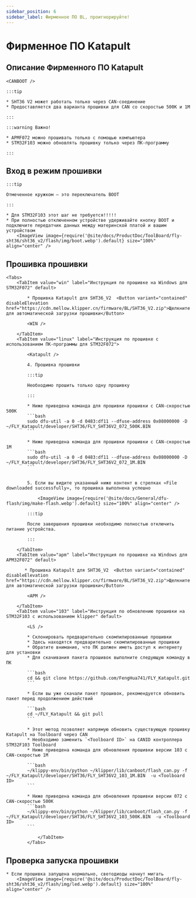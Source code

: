 ```yaml
---
sidebar_position: 6
sidebar_label: Фирменное ПО BL, проигнорируйте!
---
```







# Фирменное ПО Katapult

## Описание Фирменного ПО Katapult

    <CANBOOT />

    :::tip

    * SHT36 V2 может работать только через CAN-соединение
    * Предоставляется два варианта прошивки для CAN со скоростью 500К и 1М

    :::

    :::warning Важно!

    * APMF072 можно прошивать только с помощью компьютера
    * STM32F103 можно обновлять прошивку только через ПК-программу

    :::


## Вход в режим прошивки

    :::tip

    Отмеченное кружком — это переключатель BOOT

    :::

    * Для STM32F103 этот шаг не требуется!!!!!
    * При полностью отключенном устройстве удерживайте кнопку BOOT и подключите передатчик данных между материнской платой и вашим устройством
        <ImageView image={require('@site/docs/ProductDoc/ToolBoard/fly-sht36/sht36_v2/flash/img/boot.webp').default} size="100%" align="center" />

## Прошивка прошивки
    <Tabs>
        <TabItem value="win" label="Инструкция по прошивке на Windows для STM32F072" default>

            * Прошивка Katapult для SHT36_V2  <Button variant="contained" disableElevation href="https://cdn.mellow.klipper.cn/firmware/BL/SHT36_V2.zip">Щелкните для автоматической загрузки прошивки</Button>

            <WIN />

        </TabItem>
        <TabItem value="linux" label="Инструкция по прошивке с использованием ПК-программы для STM32F072">
            
            <Katapult />

            4. Прошивка прошивки

            :::tip

            Необходимо прошить только одну прошивку

            :::

            * Ниже приведена команда для прошивки прошивки с CAN-скоростью 500К
            ```bash
            sudo dfu-util -a 0 -d 0483:df11 --dfuse-address 0x08000000 -D ~/FLY_Katapult/developer/SHT36/FLY_SHT36V2_072_500K.BIN
            ```
                       
            * Ниже приведена команда для прошивки прошивки с CAN-скоростью 1М
            ```bash
            sudo dfu-util -a 0 -d 0483:df11 --dfuse-address 0x08000000 -D ~/FLY_Katapult/developer/SHT36/FLY_SHT36V2_072_1M.BIN
            ```


            5. Если вы видите указанный ниже контент в стрелках «File downloaded successfully», то прошивка выполнена успешно

                <ImageView image={require('@site/docs/General/dfu-flash/img/make-flash.webp').default} size="100%" align="center" />

            :::tip

            После завершения прошивки необходимо полностью отключить питание устройства.

            :::

        </TabItem>
        <TabItem value="apm" label="Инструкция по прошивке на Windows для APM32F072" default>

           * Прошивка Katapult для SHT36_V2  <Button variant="contained" disableElevation href="https://cdn.mellow.klipper.cn/firmware/BL/SHT36_V2.zip">Щелкните для автоматической загрузки прошивки</Button>

            <APM />
            
        </TabItem>
        <TabItem value="103" label="Инструкция по обновлению прошивки на STM32F103 с использованием klipper" default>

            <LS />

            * Склонировать предварительно скомпилированные прошивки
            * Здесь находятся предварительно скомпилированные прошивки
            * Обратите внимание, что ПК должен иметь доступ к интернету для установки
            * Для скачивания пакета прошивок выполните следующую команду в ПК

            ```bash
            cd && git clone https://github.com/FengHua741/FLY_Katapult.git
            ```

            * Если вы уже скачали пакет прошивок, рекомендуется обновить пакет перед продолжением действий

            ```bash
            cd ~/FLY_Katapult && git pull
            ```

            * Этот метод позволяет напрямую обновить существующую прошивку Katapult на Toolboard через CAN
            * Необходимо заменить `<Toolboard ID>` на CANID контроллера STM32F103 Toolboard
            * Ниже приведена команда для обновления прошивки версии 103 с CAN-скоростью 1М

            ```bash
            ~/klippy-env/bin/python ~/klipper/lib/canboot/flash_can.py -f ~/FLY_Katapult/developer/SHT36/FLY_SHT36V2_103_1M.BIN  -u <Toolboard ID>
            ```

            * Ниже приведена команда для обновления прошивки версии 072 с CAN-скоростью 500К
            ```bash
            ~/klippy-env/bin/python ~/klipper/lib/canboot/flash_can.py -f ~/FLY_Katapult/developer/SHT36/FLY_SHT36V2_103_500K.BIN  -u <Toolboard ID>
            ```
                    
                </TabItem>
            </Tabs>

## Проверка запуска прошивки

    * Если прошивка запущена нормально, светодиоды начнут мигать
        <ImageView image={require('@site/docs/ProductDoc/ToolBoard/fly-sht36/sht36_v2/flash/img/led.webp').default} size="100%" align="center" />
